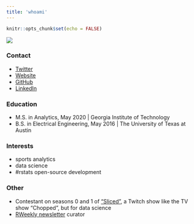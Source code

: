 ```yaml
---
title: 'whoami'
---
```


```r
knitr::opts_chunk$set(echo = FALSE)
```

```{=html}
<style>
d-article li {
    margin-bottom: 0em;
    margin-left: 0;
    padding-left: 0;
}
img {
  max-width:20%
}
</style>
```
![](tony.jpg)

### Contact

-   [Twitter](https://twitter.com/TonyElHabr)
-   [Website](https://tonyelhabr.rbind.io)
-   [GitHub](https://github.com/tonyelhabr)
-   [LinkedIn](https://www.linkedin.com/in/anthony-elhabr)

### Education

-   M.S. in Analytics, May 2020 \| Georgia Institute of Technology
-   B.S. in Electrical Engineering, May 2016 \| The University of Texas at Austin

### Interests

-   sports analytics
-   data science
-   \#rstats open-source development

### Other

-   Contestant on seasons 0 and 1 of ["Sliced"](https://www.notion.so/Sliced-Show-c7bd26356e3a42279e2dfbafb0480073), a Twitch show like the TV show "Chopped", but for data science
-   [RWeekly newsletter](https://rweekly.org/) curator
